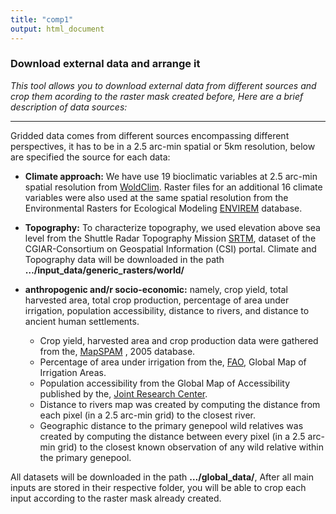 ```yaml
---
title: "comp1"
output: html_document
---
```


### **Download external data and arrange it**

*This tool allows you to download external data from different sources and crop them acording to the raster mask created before, Here are a brief description of data sources:*

***

Gridded data comes from different sources encompassing different perspectives, it has to be in a 2.5 arc-min spatial or 5km resolution, below are specified the source for each data:

* __Climate approach:__ We have use 19 bioclimatic variables at 2.5 arc-min spatial resolution from [WoldClim]("http://www.worldclim.org"). Raster files for an additional 16 climate variables were also used at the same spatial resolution from the Environmental Rasters for Ecological Modeling [ENVIREM]( "https://envirem.github.io") database. 
* __Topography:__ To characterize topography, we used elevation above sea level from the Shuttle Radar Topography Mission [SRTM]("http://srtm.csi.cgiar.org"), dataset of the CGIAR-Consortium on Geospatial Information (CSI) portal.
                    Climate and Topography data will be downloaded in the path  **.../input\_data/generic\_rasters/world/**
* __anthropogenic and/r socio-economic:__ namely, crop yield, total harvested area, total crop production, percentage of area under irrigation, population accessibility, distance to rivers, and distance to ancient human settlements.

	+ Crop yield, harvested area and crop production data were gathered from the, [MapSPAM]("http://mapspam.info/about/") , 2005 database.
	+ Percentage of area under irrigation from the, [FAO]("http://www.fao.org/land-water/outreach/graphs-and-maps/details/en/c/237286/"), Global Map of Irrigation Areas.
	+ Population accessibility from the Global Map of Accessibility published by the, [Joint Research Center]("https://forobs.jrc.ec.europa.eu/products/gam/").
	+ Distance to rivers map was created by computing the distance from each pixel (in a 2.5 arc-min grid) to the closest river.
	+ Geographic distance to the primary genepool wild relatives was created by computing the distance between every pixel (in a 2.5 arc-min grid) to the closest known observation of any wild relative 
	 within the primary genepool.

All datasets will be downloaded in the path **.../global\_data/**, After all main inputs are stored in their respective folder, you will be able to crop each input according to  the raster mask already created.


